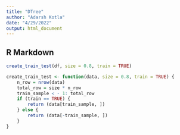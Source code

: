 ```yaml
---
title: "DTree"
author: "Adarsh Kotla"
date: "4/29/2022"
output: html_document
---
```


## R Markdown
```r
create_train_test(df, size = 0.8, train = TRUE)

create_train_test <- function(data, size = 0.8, train = TRUE) {
    n_row = nrow(data)
    total_row = size * n_row
    train_sample < - 1: total_row
    if (train == TRUE) {
        return (data[train_sample, ])
    } else {
        return (data[-train_sample, ])
    }
}
```

```r


```
